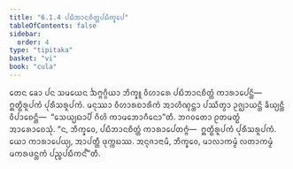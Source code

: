 ```yaml
---
title: "6.1.4 ᨸᨭᩥᨽᩣᨶᨧᩥᨲ᩠ᨲᨸᨭᩥᨠ᩠ᨡᩮᨸ"
tableOfContents: false
sidebar:
  order: 4
type: "tipitaka"
basket: "vi"
book: "cula"
---
```



<DynamicBreadcrumb />

<Division number="299" book="cula">

<Paragraph number="1291" book="cula">
ᨲᩮᨶ ᨡᩮᩣ ᨸᨶ ᩈᨾᨿᩮᨶ ᨨᨻ᩠ᨻᨣ᩠ᨣᩥᨿᩣ ᨽᩥᨠ᩠ᨡᩪ ᩅᩥᩉᩣᩁᩮ ᨸᨭᩥᨽᩣᨶᨧᩥᨲ᩠ᨲᩴ ᨠᩣᩁᩣᨸᩮᨶ᩠ᨲᩥ—  ᩍᨲ᩠ᨳᩥᩁᩪᨸᨠᩴ ᨸᩩᩁᩥᩈᩁᩪᨸᨠᩴ. ᨾᨶᩩᩔᩣ ᩅᩥᩉᩣᩁᨧᩣᩁᩥᨠᩴ ᩋᩣᩉᩥᨱ᩠ᨯᨶ᩠ᨲᩣ ᨸᩔᩥᨲ᩠ᩅᩣ ᩏᨩ᩠ᨫᩣᨿᨶ᩠ᨲᩥ ᨡᩥᨿ᩠ᨿᨶ᩠ᨲᩥ ᩅᩥᨸᩣᨧᩮᨶ᩠ᨲᩥ—  “ᩈᩮᨿ᩠ᨿᨳᩣᨸᩥ ᨣᩥᩉᩦ ᨠᩣᨾᨽᩮᩣᨣᩥᨶᩮᩣ”ᨲᩥ. ᨽᨣᩅᨲᩮᩣ ᩑᨲᨾᨲ᩠ᨳᩴ ᩋᩣᩁᩮᩣᨧᩮᩈᩩᩴ. “ᨶ, ᨽᩥᨠ᩠ᨡᩅᩮ, ᨸᨭᩥᨽᩣᨶᨧᩥᨲ᩠ᨲᩴ ᨠᩣᩁᩣᨸᩮᨲᨻ᩠ᨻᩴ—  ᩍᨲ᩠ᨳᩥᩁᩪᨸᨠᩴ ᨸᩩᩁᩥᩈᩁᩪᨸᨠᩴ. ᨿᩮᩣ ᨠᩣᩁᩣᨸᩮᨿ᩠ᨿ, ᩋᩣᨸᨲ᩠ᨲᩥ ᨴᩩᨠ᩠ᨠᨭᩔ. ᩋᨶᩩᨩᩣᨶᩣᨾᩥ, ᨽᩥᨠ᩠ᨡᩅᩮ, ᨾᩣᩃᩣᨠᨾ᩠ᨾᩴ ᩃᨲᩣᨠᨾ᩠ᨾᩴ ᨾᨠᩁᨴᨶ᩠ᨲᨠᩴ ᨸᨬ᩠ᨧᨸᨭᩥᨠᨶ᩺”ᨲᩥ.
</Paragraph>
</Division>